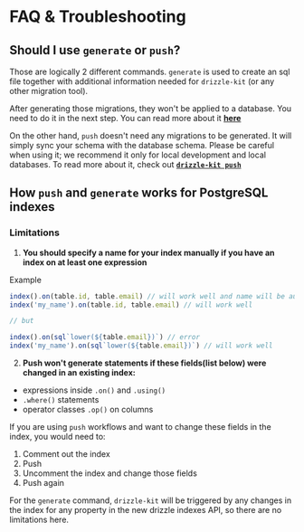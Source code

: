 
# FAQ & Troubleshooting

## **Should I use `generate` or `push`?**

Those are logically 2 different commands. `generate` is used to create an sql file together with additional
information needed for `drizzle-kit` (or any other migration tool).

After generating those migrations, they won't be applied to a database. 
You need to do it in the next step. You can read more about it **[here](/kit-docs/faq#how-do-i-apply-migrations-generated-by-drizzle-kit)**

On the other hand, `push` doesn't need any migrations to be generated. It will
simply sync your schema with the database schema. Please be careful when using it;
we recommend it only for local development and local databases. To read more about it, check out **[`drizzle-kit push`](/kit-docs/overview#prototyping-with-db-push)**

## How `push` and `generate` works for PostgreSQL indexes

### Limitations

1. **You should specify a name for your index manually if you have an index on at least one expression**

Example

```ts
index().on(table.id, table.email) // will work well and name will be autogeneretaed
index('my_name').on(table.id, table.email) // will work well

// but

index().on(sql`lower(${table.email})`) // error
index('my_name').on(sql`lower(${table.email})`) // will work well
```

2. **Push won't generate statements if these fields(list below) were changed in an existing index:**

- expressions inside `.on()` and `.using()`
- `.where()` statements
- operator classes `.op()` on columns

If you are using `push` workflows and want to change these fields in the index, you would need to:

1. Comment out the index
2. Push
3. Uncomment the index and change those fields
4. Push again

For the `generate` command, `drizzle-kit` will be triggered by any changes in the index for any property in the new drizzle indexes API, so there are no limitations here.